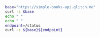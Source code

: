 
<!--
# ----------------------------
# file <- "003_curl_example.sh "
# ----------------------------
#
# =========================
#   FROM POSTMAN Tutorial
#   PURPOSE:  practice curl as shell script. 
#
#   DESCRIPTION:    
#       variables `base` and `endpoint` are defined.
#       curl is then executed
#
#   USAGE: Run as shell script
#
# =========================
#   BASE: https://simple-books-api.glitch.me
#   ENDPOINT: https://simple-books-api.glitch.me/status/status
# 
# WORKS
#   curl --head https://simple-books-api.glitch.me

-->

```zsh
base="https://simple-books-api.glitch.me"
curl -s $base
echo " " 
echo " " 
endpoint=/status
curl -s ${base}${endpoint}
```




